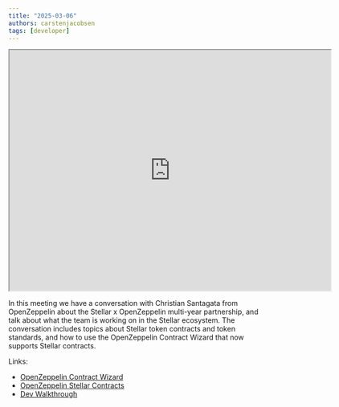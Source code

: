 ```yaml
---
title: "2025-03-06"
authors: carstenjacobsen
tags: [developer]
---
```


<iframe
  src="https://www.youtube.com/embed/e_DH9zIRnu8?si=fn2MoKmCk48i5pLt"
  width="640"
  height="480"
  allow="autoplay"
></iframe>

In this meeting we have a conversation with Christian Santagata from OpenZeppelin about the Stellar x OpenZeppelin multi-year partnership, and talk about what the team is working on in the Stellar ecosystem. The conversation includes topics about Stellar token contracts and token standards, and how to use the OpenZeppelin Contract Wizard that now supports Stellar contracts.

Links:

- [OpenZeppelin Contract Wizard](https://wizard.openzeppelin.com/stellar)
- [OpenZeppelin Stellar Contracts](https://github.com/OpenZeppelin/stellar-contracts)
- [Dev Walkthrough](https://www.youtube.com/watch?v=iD7ZspsZLVo)

